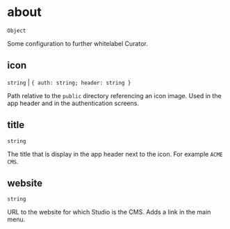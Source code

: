 # about

`Object`

Some configuration to further whitelabel Curator.

## icon

`string` | `{ auth: string; header: string }`

Path relative to the `public` directory referencing an icon image. Used in the app header and in the authentication screens.

## title

`string`

The title that is display in the app header next to the icon. For example `ACME CMS`.

## website

`string`

URL to the website for which Studio is the CMS. Adds a link in the main menu.
